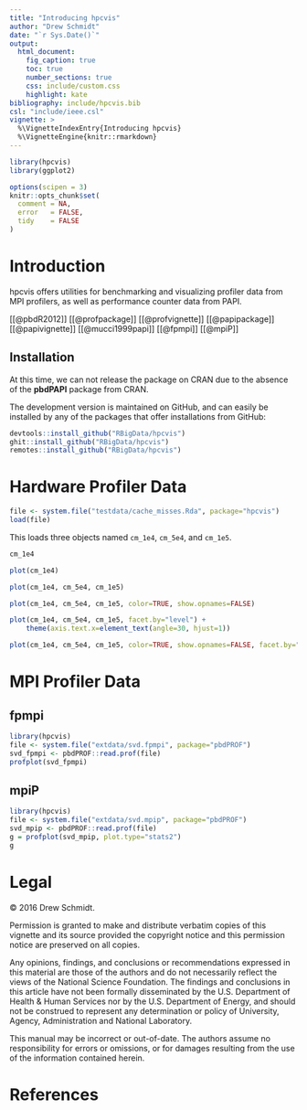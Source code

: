 ```yaml
---
title: "Introducing hpcvis"
author: "Drew Schmidt"
date: "`r Sys.Date()`"
output:
  html_document:
    fig_caption: true
    toc: true
    number_sections: true
    css: include/custom.css
    highlight: kate
bibliography: include/hpcvis.bib
csl: "include/ieee.csl"
vignette: >
  %\VignetteIndexEntry{Introducing hpcvis}
  %\VignetteEngine{knitr::rmarkdown}
---
```




```r
library(hpcvis)
library(ggplot2)

options(scipen = 3)
knitr::opts_chunk$set(
  comment = NA,
  error   = FALSE,
  tidy    = FALSE
)
```


# Introduction

hpcvis offers utilities for benchmarking and visualizing profiler data from MPI profilers, as well as performance counter data from PAPI.


[[@pbdR2012]]
[[@profpackage]]
[[@profvignette]]
[[@papipackage]]
[[@papivignette]]
[[@mucci1999papi]]
[[@fpmpi]]
[[@mpiP]]


## Installation

At this time, we can not release the package on CRAN due to the absence of the **pbdPAPI** package from CRAN.  

The development version is maintained on GitHub, and can easily be installed by any of the packages that offer installations from GitHub:

```r
devtools::install_github("RBigData/hpcvis")
ghit::install_github("RBigData/hpcvis")
remotes::install_github("RBigData/hpcvis")
```





# Hardware Profiler Data

```r
file <- system.file("testdata/cache_misses.Rda", package="hpcvis")
load(file)
```

This loads three objects named `cm_1e4`, `cm_5e4`, and `cm_1e5`.

```r
cm_1e4
```


```r
plot(cm_1e4)
```


```r
plot(cm_1e4, cm_5e4, cm_1e5)
```



```r
plot(cm_1e4, cm_5e4, cm_1e5, color=TRUE, show.opnames=FALSE)
```



```r
plot(cm_1e4, cm_5e4, cm_1e5, facet.by="level") + 
    theme(axis.text.x=element_text(angle=30, hjust=1))
```


```r
plot(cm_1e4, cm_5e4, cm_1e5, color=TRUE, show.opnames=FALSE, facet.by="level")
```


# MPI Profiler Data

## fpmpi

```r
library(hpcvis)
file <- system.file("extdata/svd.fpmpi", package="pbdPROF")
svd_fpmpi <- pbdPROF::read.prof(file)
profplot(svd_fpmpi)
```

## mpiP

```r
library(hpcvis)
file <- system.file("extdata/svd.mpip", package="pbdPROF")
svd_mpip <- pbdPROF::read.prof(file)
g = profplot(svd_mpip, plot.type="stats2")
g
```





# Legal

&copy; 2016 Drew Schmidt.

Permission is granted to make and distribute verbatim copies of this vignette and its source provided the copyright notice and this permission notice are preserved on all copies.

Any opinions, findings, and conclusions or recommendations expressed in  this material are those of the authors and do not necessarily reflect the  views of the National Science Foundation.  The findings and conclusions in this article have not been formally disseminated by the U.S. Department of Health \& Human Services nor by the U.S. Department of Energy, and should not be construed to represent any determination or policy of University, Agency, Administration and National Laboratory.

This manual may be incorrect or out-of-date.  The authors assume no responsibility for errors or omissions, or for damages resulting from the use of the information contained herein.





# References
<script language="JavaScript" src="include/headers.js"></script>
